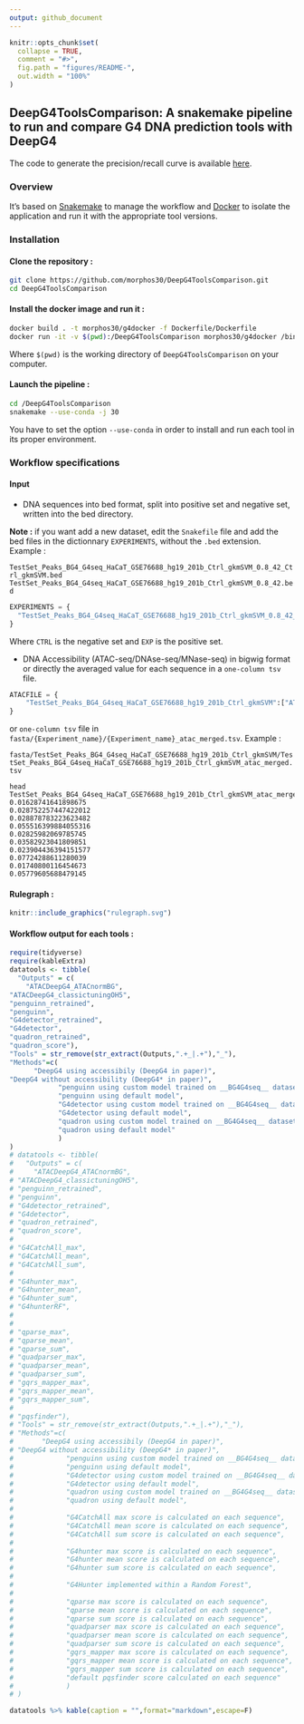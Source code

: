 ```yaml
---
output: github_document
---
```


<!-- README.md is generated from README.Rmd. Please edit that file -->

```r
knitr::opts_chunk$set(
  collapse = TRUE,
  comment = "#>",
  fig.path = "figures/README-",
  out.width = "100%"
)
```

## DeepG4ToolsComparison: A snakemake pipeline to run and compare G4 DNA prediction tools with DeepG4


The code to generate the precision/recall curve is available [here](prediction_genome).

### Overview


It's based on [Snakemake](https://snakemake.readthedocs.io/en/stable/) to manage the workflow and [Docker](https://www.docker.com/) to isolate the application and run it with the appropriate tool versions.


### Installation

#### Clone the repository :

```bash
git clone https://github.com/morphos30/DeepG4ToolsComparison.git
cd DeepG4ToolsComparison
```
#### Install the docker image and run it :

```bash
docker build . -t morphos30/g4docker -f Dockerfile/Dockerfile
docker run -it -v $(pwd):/DeepG4ToolsComparison morphos30/g4docker /bin/bash
```

Where `$(pwd)` is the working directory of `DeepG4ToolsComparison` on your computer.


#### Launch the pipeline :

```bash
cd /DeepG4ToolsComparison
snakemake --use-conda -j 30
```

You have to set the option `--use-conda` in order to install and run each tool in its proper environment.

### Workflow specifications

#### Input

* DNA sequences into bed format, split into positive set and negative set, written into the bed directory.

__Note :__ if you want add a new dataset, edit the `Snakefile` file and add the bed files in the dictionnary `EXPERIMENTS`, without the `.bed` extension. Example :

`TestSet_Peaks_BG4_G4seq_HaCaT_GSE76688_hg19_201b_Ctrl_gkmSVM_0.8_42_Ctrl_gkmSVM.bed`
`TestSet_Peaks_BG4_G4seq_HaCaT_GSE76688_hg19_201b_Ctrl_gkmSVM_0.8_42.bed`

```python
EXPERIMENTS = {
  "TestSet_Peaks_BG4_G4seq_HaCaT_GSE76688_hg19_201b_Ctrl_gkmSVM_0.8_42_Ctrl_gkmSVM":{"CTRL":"TestSet_Peaks_BG4_G4seq_HaCaT_GSE76688_hg19_201b_Ctrl_gkmSVM_0.8_42_Ctrl_gkmSVM","EXP":"TestSet_Peaks_BG4_G4seq_HaCaT_GSE76688_hg19_201b_Ctrl_gkmSVM_0.8_42"}
}
```

Where `CTRL` is the negative set and `EXP` is the positive set.

* DNA Accessibility (ATAC-seq/DNAse-seq/MNase-seq) in bigwig format or directly the averaged value for each sequence in a `one-column tsv` file.

```python
ATACFILE = {
	"TestSet_Peaks_BG4_G4seq_HaCaT_GSE76688_hg19_201b_Ctrl_gkmSVM":["ATAC_entinostat_mean.bw"]
}
```

or `one-column tsv` file in `fasta/{Experiment_name}/{Experiment_name}_atac_merged.tsv`. Example :

`fasta/TestSet_Peaks_BG4_G4seq_HaCaT_GSE76688_hg19_201b_Ctrl_gkmSVM/TestSet_Peaks_BG4_G4seq_HaCaT_GSE76688_hg19_201b_Ctrl_gkmSVM_atac_merged.tsv`

```
head TestSet_Peaks_BG4_G4seq_HaCaT_GSE76688_hg19_201b_Ctrl_gkmSVM_atac_merged.tsv 
0.01628741641898675
0.028752257447422012
0.028878783223623482
0.055516399884055316
0.02825982069785745
0.03582923041809851
0.023904436394151577
0.07724288611280039
0.01740800116454673
0.05779605688479145
```

#### Rulegraph :

```r
knitr::include_graphics("rulegraph.svg")
```

#### Workflow output for each tools :

```r
require(tidyverse)
require(kableExtra)
datatools <- tibble(
  "Outputs" = c(
    "ATACDeepG4_ATACnormBG",
"ATACDeepG4_classictuningOH5",
"penguinn_retrained",
"penguinn",
"G4detector_retrained",
"G4detector",
"quadron_retrained",
"quadron_score"),
"Tools" = str_remove(str_extract(Outputs,".+_|.+"),"_"),
"Methods"=c(
      "DeepG4 using accessibily (DeepG4 in paper)",
"DeepG4 without accessibility (DeepG4* in paper)",
            "penguinn using custom model trained on __BG4G4seq__ dataset",
            "penguinn using default model",
            "G4detector using custom model trained on __BG4G4seq__ dataset",
            "G4detector using default model",
            "quadron using custom model trained on __BG4G4seq__ dataset",
            "quadron using default model"
            )
)
# datatools <- tibble(
#   "Outputs" = c(
#     "ATACDeepG4_ATACnormBG",
# "ATACDeepG4_classictuningOH5",
# "penguinn_retrained",
# "penguinn",
# "G4detector_retrained",
# "G4detector",
# "quadron_retrained",
# "quadron_score",
# 
# "G4CatchAll_max",
# "G4CatchAll_mean",
# "G4CatchAll_sum",
# 
# "G4hunter_max",
# "G4hunter_mean",
# "G4hunter_sum",
# "G4hunterRF",
# 
# 
# "qparse_max",
# "qparse_mean",
# "qparse_sum",
# "quadparser_max",
# "quadparser_mean",
# "quadparser_sum",
# "gqrs_mapper_max",
# "gqrs_mapper_mean",
# "gqrs_mapper_sum",
# 
# "pqsfinder"),
# "Tools" = str_remove(str_extract(Outputs,".+_|.+"),"_"),
# "Methods"=c(
#       "DeepG4 using accessibily (DeepG4 in paper)",
# "DeepG4 without accessibility (DeepG4* in paper)",
#             "penguinn using custom model trained on __BG4G4seq__ dataset",
#             "penguinn using default model",
#             "G4detector using custom model trained on __BG4G4seq__ dataset",
#             "G4detector using default model",
#             "quadron using custom model trained on __BG4G4seq__ dataset",
#             "quadron using default model",
#             
#             "G4CatchAll max score is calculated on each sequence",
#             "G4CatchAll mean score is calculated on each sequence",
#             "G4CatchAll sum score is calculated on each sequence",
#             
#             "G4hunter max score is calculated on each sequence",
#             "G4hunter mean score is calculated on each sequence",
#             "G4hunter sum score is calculated on each sequence",
#             
#             "G4Hunter implemented within a Random Forest",
#             
#             "qparse max score is calculated on each sequence",
#             "qparse mean score is calculated on each sequence",
#             "qparse sum score is calculated on each sequence",
#             "quadparser max score is calculated on each sequence",
#             "quadparser mean score is calculated on each sequence",
#             "quadparser sum score is calculated on each sequence",
#             "gqrs_mapper max score is calculated on each sequence",
#             "gqrs_mapper mean score is calculated on each sequence",
#             "gqrs_mapper sum score is calculated on each sequence",
#             "default pqsfinder score calculated on each sequence"
#             )
# )
```

```r
datatools %>% kable(caption = "",format="markdown",escape=F) 
```


